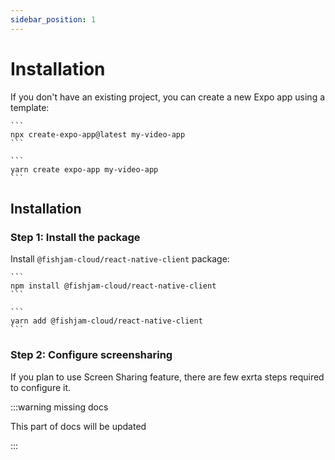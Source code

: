 ```yaml
---
sidebar_position: 1
---
```



# Installation

If you don't have an existing project, you can create a new Expo app using a template:

<Tabs groupId="package-managers">
  <TabItem value="npm" label="NPM">
  
    ```
    npx create-expo-app@latest my-video-app
    ```

  </TabItem>
  <TabItem value="yarn" label="YARN">

    ```
    yarn create expo-app my-video-app
    ```

  </TabItem>
</Tabs>

## Installation

### Step 1: Install the package

Install `@fishjam-cloud/react-native-client` package:

<Tabs groupId="package-managers">

  <TabItem value="npm" label="NPM">

    ```
    npm install @fishjam-cloud/react-native-client
    ```

  </TabItem>
  <TabItem value="yarn" label="YARN">

    ```
    yarn add @fishjam-cloud/react-native-client
    ```

  </TabItem>
</Tabs>

### Step 2: Configure screensharing

If you plan to use Screen Sharing feature, there are few exrta steps required to configure it.

:::warning missing docs

This part of docs will be updated

:::
